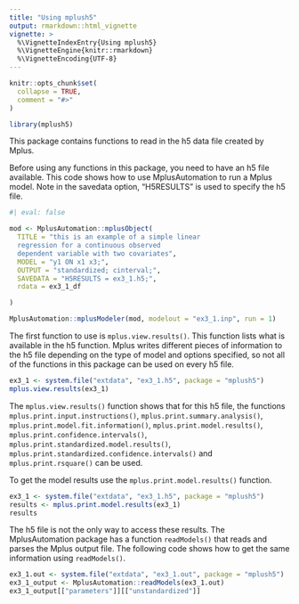 ```yaml
---
title: "Using mplush5"
output: rmarkdown::html_vignette
vignette: >
  %\VignetteIndexEntry{Using mplush5}
  %\VignetteEngine{knitr::rmarkdown}
  %\VignetteEncoding{UTF-8}
---
```


```r
knitr::opts_chunk$set(
  collapse = TRUE,
  comment = "#>"
)
```

```r
library(mplush5)
```

This package contains functions to read in the h5 data file created by Mplus.

Before using any functions in this package, you need to have an h5 file available. This code shows how to use MplusAutomation to run a Mplus model. Note in the savedata option, "H5RESULTS" is used to specify the h5 file.

```r
#| eval: false

mod <- MplusAutomation::mplusObject(
  TITLE = "this is an example of a simple linear
  regression for a continuous observed
  dependent variable with two covariates",
  MODEL = "y1 ON x1 x3;",
  OUTPUT = "standardized; cinterval;",
  SAVEDATA = "H5RESULTS = ex3_1.h5;",
  rdata = ex3_1_df

)

MplusAutomation::mplusModeler(mod, modelout = "ex3_1.inp", run = 1)

```

The first function to use is `mplus.view.results()`. This function lists what is available in the h5 function. Mplus writes different pieces of information to the h5 file depending on the type of model and options specified, so not all of the functions in this package can be used on every h5 file.

```r
ex3_1 <- system.file("extdata", "ex3_1.h5", package = "mplush5")
mplus.view.results(ex3_1)
```

The `mplus.view.results()` function shows that for this h5 file, the functions `mplus.print.input.instructions()`, `mplus.print.summary.analysis()`, `mplus.print.model.fit.information()`, `mplus.print.model.results()`, `mplus.print.confidence.intervals()`, `mplus.print.standardized.model.results()`,
`mplus.print.standardized.confidence.intervals()` and `mplus.print.rsquare()` can be used.

To get the model results use the `mplus.print.model.results()` function.

```r
ex3_1 <- system.file("extdata", "ex3_1.h5", package = "mplush5")
results <- mplus.print.model.results(ex3_1)
results
```

The h5 file is not the only way to access these results. The MplusAutomation package has a function `readModels()` that reads and parses the Mplus output file. The following code shows how to get the same information using `readModels()`.

```r
ex3_1.out <- system.file("extdata", "ex3_1.out", package = "mplush5")
ex3_1_output <- MplusAutomation::readModels(ex3_1.out)
ex3_1_output[["parameters"]][["unstandardized"]]

```
